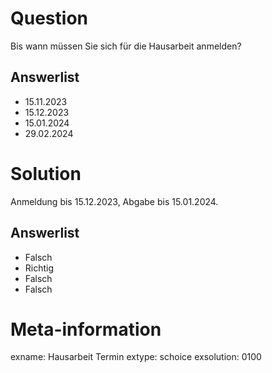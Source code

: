 Question
========

Bis wann müssen Sie sich für die Hausarbeit anmelden?

Answerlist
----------
* 15.11.2023
* 15.12.2023
* 15.01.2024
* 29.02.2024


Solution
========

Anmeldung bis 15.12.2023, Abgabe bis 15.01.2024.

Answerlist
----------
* Falsch
* Richtig
* Falsch
* Falsch


Meta-information
================
exname: Hausarbeit Termin
extype: schoice
exsolution: 0100